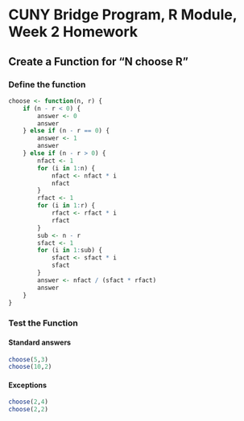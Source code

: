 # CUNY Bridge Program, R Module, Week 2 Homework
## Create a Function for "N choose R"
### Define the function

```r

choose <- function(n, r) {
    if (n - r < 0) {
        answer <- 0
        answer
    } else if (n - r == 0) {
        answer <- 1
        answer
    } else if (n - r > 0) {
        nfact <- 1
        for (i in 1:n) {
            nfact <- nfact * i
            nfact
        }
        rfact <- 1
        for (i in 1:r) {
            rfact <- rfact * i
            rfact
        }
        sub <- n - r
        sfact <- 1
        for (i in 1:sub) {
            sfact <- sfact * i
            sfact
        }
        answer <- nfact / (sfact * rfact)
        answer
    }
}

```
### Test the Function

#### Standard answers

```r
choose(5,3)
choose(10,2)
```

#### Exceptions
```r
choose(2,4)
choose(2,2)
```